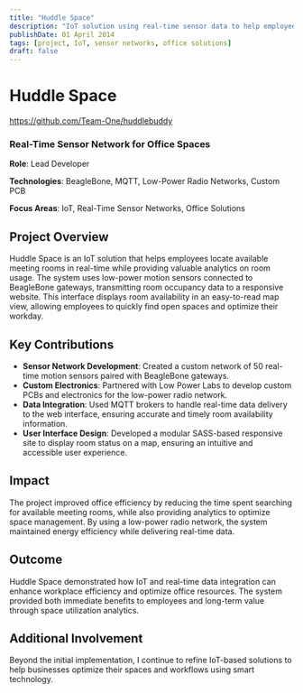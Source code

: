 ```yaml
---
title: "Huddle Space"
description: "IoT solution using real-time sensor data to help employees locate available meeting rooms and optimize office space usage."
publishDate: 01 April 2014
tags: [project, IoT, sensor networks, office solutions]
draft: false
---
```


# Huddle Space

https://github.com/Team-One/huddlebuddy

### Real-Time Sensor Network for Office Spaces  
**Role**: Lead Developer  

**Technologies**: BeagleBone, MQTT, Low-Power Radio Networks, Custom PCB  

**Focus Areas**: IoT, Real-Time Sensor Networks, Office Solutions  

## Project Overview  
Huddle Space is an IoT solution that helps employees locate available meeting rooms in real-time while providing valuable analytics on room usage. The system uses low-power motion sensors connected to BeagleBone gateways, transmitting room occupancy data to a responsive website. This interface displays room availability in an easy-to-read map view, allowing employees to quickly find open spaces and optimize their workday.

## Key Contributions  
- **Sensor Network Development**: Created a custom network of 50 real-time motion sensors paired with BeagleBone gateways.
- **Custom Electronics**: Partnered with Low Power Labs to develop custom PCBs and electronics for the low-power radio network.
- **Data Integration**: Used MQTT brokers to handle real-time data delivery to the web interface, ensuring accurate and timely room availability information.
- **User Interface Design**: Developed a modular SASS-based responsive site to display room status on a map, ensuring an intuitive and accessible user experience.

## Impact  
The project improved office efficiency by reducing the time spent searching for available meeting rooms, while also providing analytics to optimize space management. By using a low-power radio network, the system maintained energy efficiency while delivering real-time data.

## Outcome  
Huddle Space demonstrated how IoT and real-time data integration can enhance workplace efficiency and optimize office resources. The system provided both immediate benefits to employees and long-term value through space utilization analytics.

## Additional Involvement  
Beyond the initial implementation, I continue to refine IoT-based solutions to help businesses optimize their spaces and workflows using smart technology.
